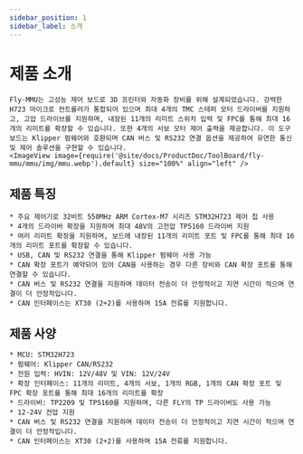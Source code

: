```yaml
---
sidebar_position: 1
sidebar_label: 소개
---
```


# 제품 소개

    Fly-MMU는 고성능 제어 보드로 3D 프린터와 자동화 장비를 위해 설계되었습니다. 강력한 H723 마이크로 컨트롤러가 통합되어 있으며 최대 4개의 TMC 스테퍼 모터 드라이버를 지원하고, 고압 드라이브를 지원하며, 내장된 11개의 리미트 스위치 입력 및 FPC를 통해 최대 16개의 리미트를 확장할 수 있습니다. 또한 4개의 서보 모터 제어 출력을 제공합니다. 이 도구 보드는 Klipper 펌웨어와 호환되며 CAN 버스 및 RS232 연결 옵션을 제공하여 유연한 통신 및 제어 솔루션을 구현할 수 있습니다.
    <ImageView image={require('@site/docs/ProductDoc/ToolBoard/fly-mmu/mmu/img/mmu.webp').default} size="100%" align="left" />

## 제품 특징

    * 주요 제어기로 32비트 550MHz ARM Cortex-M7 시리즈 STM32H723 제어 칩 사용
    * 4개의 드라이버 확장을 지원하며 최대 48V의 고전압 TP5160 드라이버 지원
    * 여러 리미트 확장을 지원하며, 보드에 내장된 11개의 리미트 포트 및 FPC를 통해 최대 16개의 리미트 포트를 확장할 수 있습니다.
    * USB, CAN 및 RS232 연결을 통해 Klipper 펌웨어 사용 가능
    * CAN 확장 포트가 예약되어 있어 CAN을 사용하는 경우 다른 장비와 CAN 확장 포트를 통해 연결할 수 있습니다.
    * CAN 버스 및 RS232 연결을 지원하며 데이터 전송이 더 안정적이고 지연 시간이 적으며 연결이 더 안정적입니다.
    * CAN 인터페이스는 XT30 (2+2)를 사용하며 15A 전류를 지원합니다.

## 제품 사양

    * MCU: STM32H723
    * 펌웨어: Klipper CAN/RS232
    * 전원 입력: HVIN: 12V/48V 및 VIN: 12V/24V
    * 확장 인터페이스: 11개의 리미트, 4개의 서보, 1개의 RGB, 1개의 CAN 확장 포트 및 FPC 확장 포트를 통해 최대 16개의 리미트를 확장
    * 드라이버: TP2209 및 TP5160를 지원하며, 다른 FLY의 TP 드라이버도 사용 가능
    * 12-24V 전압 지원
    * CAN 버스 및 RS232 연결을 지원하며 데이터 전송이 더 안정적이고 지연 시간이 적으며 연결이 더 안정적입니다.
    * CAN 인터페이스는 XT30 (2+2)를 사용하며 15A 전류를 지원합니다.
